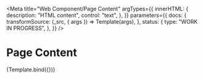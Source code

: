 <!--
@license EUPL-1.2
Copyright (c) 2021 Robbert Broersma
-->


<Meta
  title="Web Component/Page Content"
  argTypes={{
    innerHTML: {
      description: "HTML content",
      control: "text",
    },
  }}
  parameters={{
    docs: {
      transformSource: (_src, { args }) => Template(args),
    },
    status: {
      type: "WORK IN PROGRESS",
    },
  }}
/>

# Page Content

<Canvas>
  <Story
    name="Page Content"
    args={{
      innerHTML: "Main content",
    }}
  >
    {Template.bind({})}
  </Story>
</Canvas>

<ArgsTable story="Page Content" />
